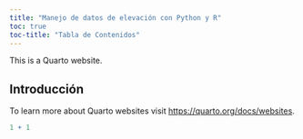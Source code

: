 ```yaml
---
title: "Manejo de datos de elevación con Python y R"
toc: true
toc-title: "Tabla de Contenidos"
---
```


This is a Quarto website.

## Introducción

To learn more about Quarto websites visit <https://quarto.org/docs/websites>.

```r
1 + 1
```

